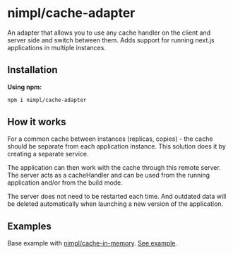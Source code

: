 # nimpl/cache-adapter

An adapter that allows you to use any cache handler on the client and server side and switch between them. Adds support for running next.js applications in multiple instances.

## Installation

**Using npm:**
```sh npm2yarn copy
npm i nimpl/cache-adapter
```

## How it works

For a common cache between instances (replicas, copies) - the cache should be separate from each application instance. This solution does it by creating a separate service.

The application can then work with the cache through this remote server. The server acts as a cacheHandler and can be used from the running application and/or from the build mode.

The server does not need to be restarted each time. And outdated data will be deleted automatically when launching a new version of the application.

## Examples

Base example with [nimpl/cache-in-memory](https://github.com/vordgi/nimpl-cache/tree/main/packages/nimpl-cache-in-memory). [See example](https://github.com/vordgi/nimpl-cache/tree/main/example).